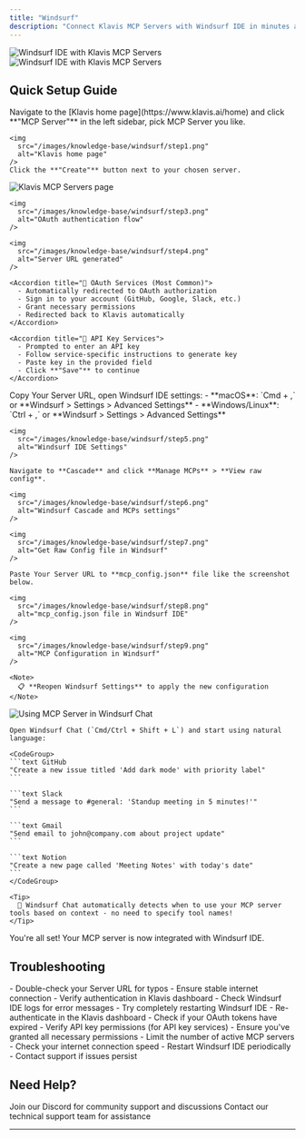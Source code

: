 ```yaml
---
title: "Windsurf"
description: "Connect Klavis MCP Servers with Windsurf IDE in minutes and supercharge your AI coding experience"
---
```

<img
  className="block dark:hidden"
  src="/images/knowledge-base/windsurf/windsurf.png"
  alt=" Windsurf IDE with Klavis MCP Servers"
/>
<img
  className="hidden dark:block"
  src="/images/knowledge-base/windsurf/windsurf.png"
  alt="Windsurf IDE with Klavis MCP Servers"
/>

## Quick Setup Guide

<Steps>
  <Step title="Access Klavis MCP Servers">
    Navigate to the [Klavis home page](https://www.klavis.ai/home) and click **"MCP Server"** in the left sidebar, pick MCP Server you like.
    
    <img
      src="/images/knowledge-base/windsurf/step1.png"
      alt="Klavis home page"
    />    
    Click the **"Create"** button next to your chosen server.
  </Step>

  <Step title="Complete Authentication">
    <img
      src="/images/knowledge-base/windsurf/step2.png"
      alt="Klavis MCP Servers page"
    />
    
    <img
      src="/images/knowledge-base/windsurf/step3.png"
      alt="OAuth authentication flow"
    />
    
    <img
      src="/images/knowledge-base/windsurf/step4.png"
      alt="Server URL generated"
    />
    
    <Accordion title="🔐 OAuth Services (Most Common)">
      - Automatically redirected to OAuth authorization
      - Sign in to your account (GitHub, Google, Slack, etc.)
      - Grant necessary permissions
      - Redirected back to Klavis automatically
    </Accordion>
    
    <Accordion title="🔑 API Key Services">
      - Prompted to enter an API key
      - Follow service-specific instructions to generate key
      - Paste key in the provided field
      - Click **"Save"** to continue
    </Accordion>
  </Step>



  <Step title="Configure Windsurf IDE">
    Copy Your Server URL, open Windsurf IDE settings:
    - **macOS**: `Cmd + ,` or **Windsurf > Settings > Advanced Settings**
    - **Windows/Linux**: `Ctrl + ,` or **Windsurf > Settings > Advanced Settings**

    <img
      src="/images/knowledge-base/windsurf/step5.png"
      alt="Windsurf IDE Settings"
    />

    Navigate to **Cascade** and click **Manage MCPs** > **View raw config**.

    <img
      src="/images/knowledge-base/windsurf/step6.png"
      alt="Windsurf Cascade and MCPs settings"
    />

    <img
      src="/images/knowledge-base/windsurf/step7.png"
      alt="Get Raw Config file in Windsurf"
    />
    
    Paste Your Server URL to **mcp_config.json** file like the screenshot below.

    <img
      src="/images/knowledge-base/windsurf/step8.png"
      alt="mcp_config.json file in Windsurf IDE"
    />

  </Step>

  <Step title="Verify Tools Loading">
     
    <img
      src="/images/knowledge-base/windsurf/step9.png"
      alt="MCP Configuration in Windsurf"
    />
    
    <Note>
      📋 **Reopen Windsurf Settings** to apply the new configuration
    </Note>
    
  </Step>

  <Step title="Start Using in Windsurf Chat">
    <img
      src="/images/knowledge-base/windsurf/step10.JPG"
      alt="Using MCP Server in Windsurf Chat"
    />
    
    Open Windsurf Chat (`Cmd/Ctrl + Shift + L`) and start using natural language:
    
    <CodeGroup>
    ```text GitHub
    "Create a new issue titled 'Add dark mode' with priority label"
    ```
    
    ```text Slack
    "Send a message to #general: 'Standup meeting in 5 minutes!'"
    ```
    
    ```text Gmail
    "Send email to john@company.com about project update"
    ```
    
    ```text Notion
    "Create a new page called 'Meeting Notes' with today's date"
    ```
    </CodeGroup>
    
    <Tip>
      🎯 Windsurf Chat automatically detects when to use your MCP server tools based on context - no need to specify tool names!
    </Tip>
  </Step>

  <Step title="Happy Building! 🎉">
    You're all set! Your MCP server is now integrated with Windsurf IDE.
  </Step>
</Steps>

## Troubleshooting

<AccordionGroup>
  <Accordion title="🔧 Tools Not Appearing">
    - Double-check your Server URL for typos
    - Ensure stable internet connection
    - Verify authentication in Klavis dashboard
    - Check Windsurf IDE logs for error messages
    - Try completely restarting Windsurf IDE
  </Accordion>
  
  <Accordion title="🔐 Authentication Issues">
    - Re-authenticate in the Klavis dashboard
    - Check if your OAuth tokens have expired
    - Verify API key permissions (for API key services)
    - Ensure you've granted all necessary permissions
  </Accordion>
  
  <Accordion title="⚡ Performance Issues">
    - Limit the number of active MCP servers
    - Check your internet connection speed
    - Restart Windsurf IDE periodically
    - Contact support if issues persist
  </Accordion>
</AccordionGroup>

## Need Help?

<CardGroup cols={2}>
  <Card title="Community" icon="discord">
    Join our Discord for community support and discussions
  </Card>
  <Card title="Support" icon="headphones">
    Contact our technical support team for assistance
  </Card>
</CardGroup>

---